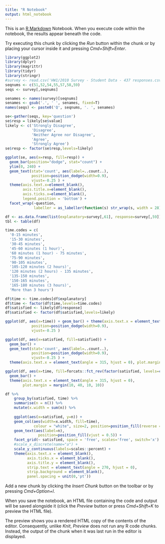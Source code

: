 ```yaml
---
title: "R Notebook"
output: html_notebook
---
```


This is an [R Markdown](http://rmarkdown.rstudio.com) Notebook. When you execute code within the notebook, the results appear beneath the code. 

Try executing this chunk by clicking the *Run* button within the chunk or by placing your cursor inside it and pressing *Cmd+Shift+Enter*. 

```r
library(ggplot2)
library(dplyr)
library(magrittr)
library(tidyr)
library(stringr)
#survey <- read.csv('HW1/2010 Survey - Student Data - 437 responses.csv')
seqnums <- c(51,52,54,55,57,58,59)
seqs <- survey[,seqnums]

senames <- names(survey)[seqnums]
senames <- gsub('.', ' ', senames, fixed=T)
names(seqs) <- paste0('Q', seqnums, '. ', senames)

se<-gather(seqs, key='question')
se$resp = likely[se$value]
likely <- c('Strongly Disagree',
            'Disagree',
            'Neither Agree nor Disagree',
            'Agree',
            'Strongly Agree')
se$resp <- factor(se$resp,levels=likely)

ggplot(se, aes(x=resp, fill=resp)) + 
  geom_bar(position="dodge", stat="count") +
  ylim(0, 240) +
  geom_text(stat='count', aes(label=..count..), 
            position=position_dodge(width=0.9), 
            vjust=-0.25 ) +
  theme(axis.text.x=element_blank(),
        axis.title.x=element_blank(),
        axis.ticks.x=element_blank(), 
        legend.position = 'bottom') + 
  facet_wrap(~question, 
             labeller = as_labeller(function(s) str_wrap(s, width = 28)))
```

```r
df <- as.data.frame(list(explanatory=survey[,61], response=survey[,59]))
tbl <- table(df)
```
```r
time.codes = c(
  '0-15 minutes',
  '15-30 minutes',
  '30-45 minutes',
  '45-60 minutes (1 hour)',
  '60 minutes (1 hour) - 75 minutes',
  '75-90 minutes',
  '90-105 minutes',
  '105-120 minutes (2 hours)',
  '120 minutes (2 hours) - 135 minutes',
  '135-150 minutes',
  '150-165 minutes',
  '165-180 minutes (3 hours)',
  'More than 3 hours')

df$time <- time.codes[df$explanatory]
df$time <- factor(df$time,levels=time.codes)
df$satisfied <- likely[df$response]
df$satisfied <- factor(df$satisfied,levels=likely)

ggplot(df, aes(x=time)) + geom_bar() + theme(axis.text.x = element_text(angle = 315, hjust = 0), plot.margin = margin(10, 40, 10, 10)) + geom_text(stat='count', aes(label=..count..), 
            position=position_dodge(width=0.9), 
            vjust=-0.25 )
```
```r
ggplot(df, aes(x=satisfied, fill=satisfied)) + 
  geom_bar() + 
  geom_text(stat='count', aes(label=..count..), 
            position=position_dodge(width=0.9), 
            vjust=-0.25 ) +
  theme(axis.text.x = element_text(angle = 315, hjust = 0), plot.margin = margin(10, 40, 10, 10))
```
```r
ggplot(df, aes(x=time, fill=forcats::fct_rev(factor(satisfied, levels=c(NA, likely))))) + 
  geom_bar() + 
  theme(axis.text.x = element_text(angle = 315, hjust = 0), 
        plot.margin = margin(10, 40, 10, 10))
```

```r
df %>%
    group_by(satisfied, time) %>%
    summarise(n = n()) %>%
    mutate(x.width = sum(n)) %>%
  
    ggplot(aes(x=satisfied, y=n)) +
    geom_col(aes(width=x.width, fill=time),
             colour = "white", size=2, position=position_fill(reverse = T)) +
    geom_text(aes(label=n),
               position=position_fill(vjust = 0.5)) +
    facet_grid(~ satisfied, space = 'free', scales='free', switch='x') +
    #scale_x_discrete(name="a") +
    scale_y_continuous(labels=scales::percent) +
    theme(axis.text.x = element_blank(),
          axis.ticks.x = element_blank(),
          axis.title.y = element_blank(),
          strip.text = element_text(angle = 270, hjust = 0),
          strip.background = element_blank(),
          panel.spacing = unit(0,'pt'))
```

Add a new chunk by clicking the *Insert Chunk* button on the toolbar or by pressing *Cmd+Option+I*.

When you save the notebook, an HTML file containing the code and output will be saved alongside it (click the *Preview* button or press *Cmd+Shift+K* to preview the HTML file). 

The preview shows you a rendered HTML copy of the contents of the editor. Consequently, unlike *Knit*, *Preview* does not run any R code chunks. Instead, the output of the chunk when it was last run in the editor is displayed.

